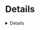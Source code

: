 
<Meta title="Objects/Details" component={Details} />

# Details

<Preview>
  <Story name="default">
    <Details
      summary={text("summary", "summary")}
      variant={select("variant", { compact: "compact" })}
    >
      {text("children", "children")}
    </Details>
  </Story>
</Preview>
